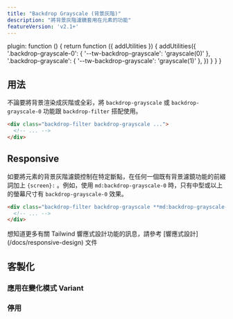 ```yaml
---
title: "Backdrop Grayscale (背景灰階)"
description: "將背景灰階濾鏡套用在元素的功能"
featureVersion: 'v2.1+'
---
```



  plugin: function () {
    return function ({ addUtilities }) {
      addUtilities({
        '.backdrop-grayscale-0': { '--tw-backdrop-grayscale': 'grayscale(0)' },
        '.backdrop-grayscale': { '--tw-backdrop-grayscale': 'grayscale(1)' },
      })
    }
  }
}

## 用法

<!-- Use the `backdrop-grayscale` and `backdrop-grayscale-0` utilities alongside the `backdrop-filter` utility to whether an element's backdrop should be rendered as grayscale or in full color. -->
不論要將背景渲染成灰階或全彩，將 `backdrop-grayscale` 或 `backdrop-grayscale-0` 功能跟 `backdrop-filter` 搭配使用。

```html
<div class="backdrop-filter backdrop-grayscale ...">
  <!-- ... -->
</div>
```

## Responsive

<!-- To control an element's backdrop grayscale filter at a specific breakpoint, add a `{screen}:` prefix to any existing backdrop grayscale utility. For example, use `md:backdrop-grayscale-0` to apply the `backdrop-grayscale-0` utility at only medium screen sizes and above. -->
如要將元素的背景灰階濾鏡控制在特定斷點，在任何一個既有背景濾鏡功能的前綴詞加上 `{screen}:` 。例如，使用 `md:backdrop-grayscale-0` 時，只有中型或以上的螢幕尺寸有 `backdrop-grayscale-0` 效果。

```html
<div class="backdrop-filter backdrop-grayscale **md:backdrop-grayscale-0** ...">
  <!-- ... -->
</div>
```

想知道更多有關 Tailwind 響應式設計功能的訊息，請參考 [響應式設計] (/docs/responsive-design) 文件

## 客製化

### 應用在變化模式 Variant

<Variants plugin="backdropGrayscale" name="backdrop grayscale" />

### 停用

<Disabling plugin="backdropGrayscale" name="backdrop grayscale" />
